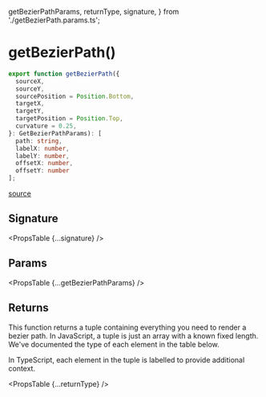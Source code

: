  getBezierPathParams,
  returnType,
  signature,
} from './getBezierPath.params.ts';

# getBezierPath()

```ts
export function getBezierPath({
  sourceX,
  sourceY,
  sourcePosition = Position.Bottom,
  targetX,
  targetY,
  targetPosition = Position.Top,
  curvature = 0.25,
}: GetBezierPathParams): [
  path: string,
  labelX: number,
  labelY: number,
  offsetX: number,
  offsetY: number
];
```

[source](https://github.com/wbkd/react-flow/blob/961d1295b4f056dec6532ff785a3cc1de60dc1f6/packages/system/src/utils/edges/bezier-edge.ts#L72)

## Signature

<PropsTable {...signature} />

## Params

<PropsTable {...getBezierPathParams} />

## Returns

This function returns a tuple containing everything you need to render a bezier
path. In JavaScript, a tuple is just an array with a known fixed length. We've
documented the type of each element in the table below.

In TypeScript, each element in the tuple is labelled to provide additional
context.

<PropsTable {...returnType} />
